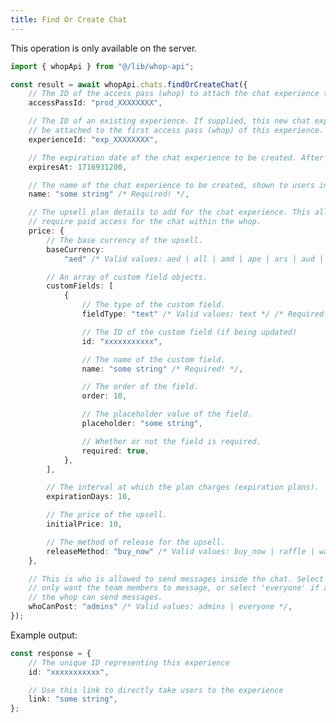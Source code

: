 ```yaml
---
title: Find Or Create Chat
---
```

<Note>This operation is only available on the server.</Note>
```typescript
import { whopApi } from "@/lib/whop-api";

const result = await whopApi.chats.findOrCreateChat({
	// The ID of the access pass (whop) to attach the chat experience to. It looks like prod_xxxx.
	accessPassId: "prod_XXXXXXXX",

	// The ID of an existing experience. If supplied, this new chat experience will
	// be attached to the first access pass (whop) of this experience. It looks like exp_xxxx.
	experienceId: "exp_XXXXXXXX",

	// The expiration date of the chat experience to be created. After this timestamp, the experience disappears.
	expiresAt: 1716931200,

	// The name of the chat experience to be created, shown to users in the UI.
	name: "some string" /* Required! */,

	// The upsell plan details to add for the chat experience. This allows you to
	// require paid access for the chat within the whop.
	price: {
		// The base currency of the upsell.
		baseCurrency:
			"aed" /* Valid values: aed | all | amd | ape | ars | aud | bam | bgn | bhd | bob | brl | bsd | cad | chf | clp | cop | crc | czk | dkk | dop | dzd | egp | etb | eth | eur | gbp | ghs | gmd | gtq | gyd | hkd | huf | idr | ils | inr | jmd | jod | jpy | kes | khr | krw | kwd | lkr | mad | mdl | mga | mkd | mnt | mop | mur | mxn | myr | nad | ngn | nok | nzd | omr | pen | php | pkr | pln | pyg | qar | ron | rsd | rub | rwf | sar | sek | sgd | thb | tnd | try | ttd | twd | tzs | usd | uyu | uzs | vnd | xcd | xof | zar */,

		// An array of custom field objects.
		customFields: [
			{
				// The type of the custom field.
				fieldType: "text" /* Valid values: text */ /* Required! */,

				// The ID of the custom field (if being updated)
				id: "xxxxxxxxxxx",

				// The name of the custom field.
				name: "some string" /* Required! */,

				// The order of the field.
				order: 10,

				// The placeholder value of the field.
				placeholder: "some string",

				// Whether or not the field is required.
				required: true,
			},
		],

		// The interval at which the plan charges (expiration plans).
		expirationDays: 10,

		// The price of the upsell.
		initialPrice: 10,

		// The method of release for the upsell.
		releaseMethod: "buy_now" /* Valid values: buy_now | raffle | waitlist */,
	},

	// This is who is allowed to send messages inside the chat. Select 'admin' if you
	// only want the team members to message, or select 'everyone' if any member of
	// the whop can send messages.
	whoCanPost: "admins" /* Valid values: admins | everyone */,
});

```

Example output:

```typescript
const response = {
	// The unique ID representing this experience
	id: "xxxxxxxxxxx",

	// Use this link to directly take users to the experience
	link: "some string",
};

```
